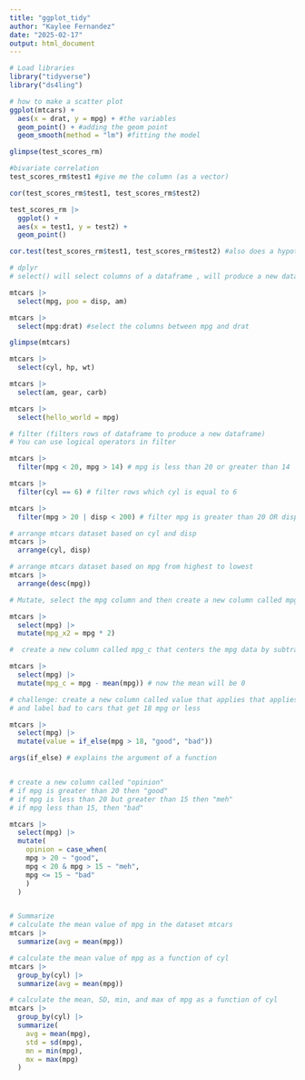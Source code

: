 ```yaml
---
title: "ggplot_tidy"
author: "Kaylee Fernandez"
date: "2025-02-17"
output: html_document
---
```


```r
# Load libraries
library("tidyverse")
library("ds4ling")

# how to make a scatter plot
ggplot(mtcars) +
  aes(x = drat, y = mpg) + #the variables
  geom_point() + #adding the geom point
  geom_smooth(method = "lm") #fitting the model

glimpse(test_scores_rm)

#bivariate correlation
test_scores_rm$test1 #give me the column (as a vector)

cor(test_scores_rm$test1, test_scores_rm$test2)

test_scores_rm |>
  ggplot() +
  aes(x = test1, y = test2) +
  geom_point()

cor.test(test_scores_rm$test1, test_scores_rm$test2) #also does a hypothesis test

# dplyr
# select() will select columns of a dataframe , will produce a new dataframe with just the new columns that were selected

mtcars |>
  select(mpg, poo = disp, am)

mtcars |> 
  select(mpg:drat) #select the columns between mpg and drat

glimpse(mtcars)

mtcars |>
  select(cyl, hp, wt)

mtcars |>
  select(am, gear, carb)

mtcars |>
  select(hello_world = mpg)

# filter (filters rows of dataframe to produce a new dataframe)
# You can use logical operators in filter

mtcars |>
  filter(mpg < 20, mpg > 14) # mpg is less than 20 or greater than 14

mtcars |>
  filter(cyl == 6) # filter rows which cyl is equal to 6 

mtcars |>
  filter(mpg > 20 | disp < 200) # filter mpg is greater than 20 OR disp is less than 200 

# arrange mtcars dataset based on cyl and disp
mtcars |>
  arrange(cyl, disp)

# arrange mtcars dataset based on mpg from highest to lowest
mtcars |>
  arrange(desc(mpg))

# Mutate, select the mpg column and then create a new column called mpg_x2 that doubles every value in the dataframe

mtcars |>
  select(mpg) |>
  mutate(mpg_x2 = mpg * 2)

#  create a new column called mpg_c that centers the mpg data by subtracting the mean value of mpg from every value in the data frame

mtcars |>
  select(mpg) |>
  mutate(mpg_c = mpg - mean(mpg)) # now the mean will be 0 

# challenge: create a new column called value that applies that applies the label good to cars that get over 18 mpg 
# and label bad to cars that get 18 mpg or less

mtcars |>
  select(mpg) |>
  mutate(value = if_else(mpg > 18, "good", "bad"))

args(if_else) # explains the argument of a function 


# create a new column called "opinion"
# if mpg is greater than 20 then "good"
# if mpg is less than 20 but greater than 15 then "meh"
# if mpg less than 15, then "bad"

mtcars |> 
  select(mpg) |>
  mutate(
    opinion = case_when(
    mpg > 20 ~ "good",
    mpg < 20 & mpg > 15 ~ "meh",
    mpg <= 15 ~ "bad"
    )
  )


# Summarize
# calculate the mean value of mpg in the dataset mtcars
mtcars |>
  summarize(avg = mean(mpg))

# calculate the mean value of mpg as a function of cyl
mtcars |>
  group_by(cyl) |>
  summarize(avg = mean(mpg))

# calculate the mean, SD, min, and max of mpg as a function of cyl
mtcars |>
  group_by(cyl) |>
  summarize(
    avg = mean(mpg),
    std = sd(mpg),
    mn = min(mpg),
    mx = max(mpg)
  )






```

